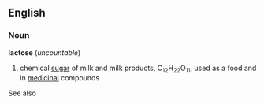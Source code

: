 == English ==
=== Noun ===
'''lactose''' (''uncountable'')
# chemical [[sugar]] of milk and milk products, C<sub>12</sub>H<sub>22</sub>O<sub>11</sub>, used as a food and in [[medicinal]] compounds
See also
{{pedialite}}